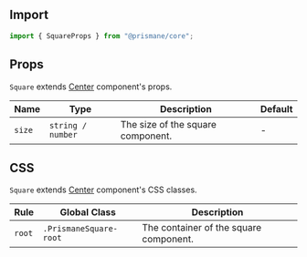 ## Import

```js
import { SquareProps } from "@prismane/core";
```

## Props

`Square` extends [Center](/docs/components-api/center-api) component's props.

| Name   | Type              | Description                       | Default |
| ------ | ----------------- | --------------------------------- | ------- |
| `size` | `string / number` | The size of the square component. | -       |

## CSS

`Square` extends [Center](/docs/components-api/center-api) component's CSS classes.

| Rule   | Global Class           | Description                            |
| ------ | ---------------------- | -------------------------------------- |
| `root` | `.PrismaneSquare-root` | The container of the square component. |
